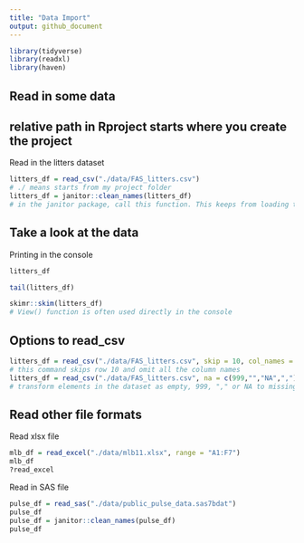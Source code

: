 ```yaml
---
title: "Data Import"
output: github_document
---
```


```r
library(tidyverse)
library(readxl)
library(haven)
```

## Read in some data

## relative path in Rproject starts where you create the project 

Read in the litters dataset
```r
litters_df = read_csv("./data/FAS_litters.csv")
# ./ means starts from my project folder
litters_df = janitor::clean_names(litters_df)
# in the janitor package, call this function. This keeps from loading the whole janitor package
```

## Take a look at the data

Printing in the console
```r
litters_df
```

```r
tail(litters_df)
```

```r
skimr::skim(litters_df)
# View() function is often used directly in the console
```

## Options to read_csv
```r
litters_df = read_csv("./data/FAS_litters.csv", skip = 10, col_names = FALSE)
# this command skips row 10 and omit all the column names
litters_df = read_csv("./data/FAS_litters.csv", na = c(999,"","NA",","))
# transform elements in the dataset as empty, 999, "," or NA to missing values
```

## Read other file formats

Read xlsx file

```r
mlb_df = read_excel("./data/mlb11.xlsx", range = "A1:F7")
mlb_df
?read_excel
```

Read in SAS file

```r
pulse_df = read_sas("./data/public_pulse_data.sas7bdat")
pulse_df
pulse_df = janitor::clean_names(pulse_df)
pulse_df
```







